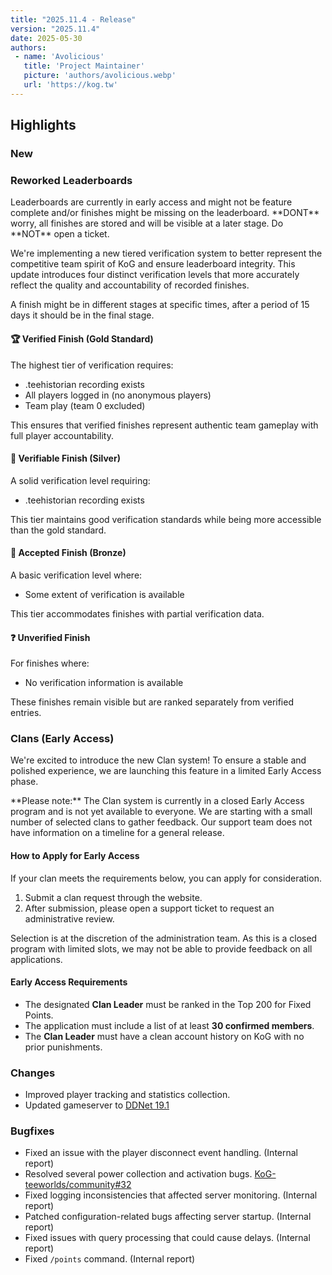 ```yaml
---
title: "2025.11.4 - Release"
version: "2025.11.4"
date: 2025-05-30
authors:
 - name: 'Avolicious'
   title: 'Project Maintainer'
   picture: 'authors/avolicious.webp'
   url: 'https://kog.tw'
---
```



## Highlights

### New

### <Badge text="New" variant="note" /> Reworked Leaderboards
<Aside type="caution">Leaderboards are currently in early access and might not be feature complete and/or finishes might be missing on the leaderboard. **DONT** worry, all finishes are stored and will be visible at a later stage. Do **NOT** open a ticket.</Aside>

We're implementing a new tiered verification system to better represent the competitive team spirit of KoG and ensure leaderboard integrity. This update introduces four distinct verification levels that more accurately reflect the quality and accountability of recorded finishes.

A finish might be in different stages at specific times, after a period of 15 days it should be in the final stage.

#### 🏆 Verified Finish (Gold Standard)
The highest tier of verification requires:

- .teehistorian recording exists
- All players logged in (no anonymous players)
- Team play (team 0 excluded)

This ensures that verified finishes represent authentic team gameplay with full player accountability.

#### 🥈 Verifiable Finish (Silver)
A solid verification level requiring:

- .teehistorian recording exists

This tier maintains good verification standards while being more accessible than the gold standard.

#### 🥉 Accepted Finish (Bronze)
A basic verification level where:

- Some extent of verification is available

This tier accommodates finishes with partial verification data.

#### ❓ Unverified Finish
For finishes where:

- No verification information is available

These finishes remain visible but are ranked separately from verified entries.

### <Badge text="New" variant="note" /> Clans (Early Access)
We're excited to introduce the new Clan system! To ensure a stable and polished experience, we are launching this feature in a limited Early Access phase.

<Aside type="caution">
**Please note:** The Clan system is currently in a closed Early Access program and is not yet available to everyone. We are starting with a small number of selected clans to gather feedback. Our support team does not have information on a timeline for a general release.
</Aside>

#### How to Apply for Early Access
If your clan meets the requirements below, you can apply for consideration.

1.  Submit a clan request through the website.
2.  After submission, please open a support ticket to request an administrative review.

Selection is at the discretion of the administration team. As this is a closed program with limited slots, we may not be able to provide feedback on all applications.

#### Early Access Requirements
- The designated **Clan Leader** must be ranked in the Top 200 for Fixed Points.
- The application must include a list of at least **30 confirmed members**.
- The **Clan Leader** must have a clean account history on KoG with no prior punishments.


### <Badge text="Change" variant="tip" /> Changes
- Improved player tracking and statistics collection.
- Updated gameserver to [DDNet 19.1](https://github.com/ddnet/ddnet/tree/19.1)

### <Badge text="Bugfix" variant="danger" /> Bugfixes
- Fixed an issue with the player disconnect event handling. (Internal report)
- Resolved several power collection and activation bugs. [KoG-teeworlds/community#32](https://github.com/KoG-teeworlds/community/issues/32)
- Fixed logging inconsistencies that affected server monitoring. (Internal report)
- Patched configuration-related bugs affecting server startup. (Internal report)
- Fixed issues with query processing that could cause delays. (Internal report)
- Fixed `/points` command. (Internal report)
